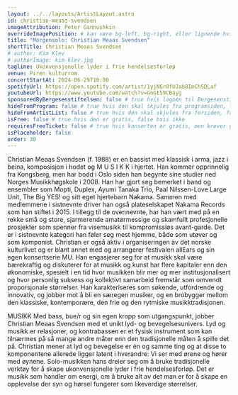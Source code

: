 ```yaml
---
layout: ../../layouts/ArtistLayout.astro
id: christian-meaas-svendsen
imageAttribution: Peter Gannushkin
overrideImagePosition: # kan være bg-left, bg-right, eller lignende hvis man vil plassere bildet annerledes enn sentrert, se https://tailwindcss.com/docs/background-position
title: "Morgensolo: Christian Meaas Svendsen"
shortTitle: Christian Meaas Svendsen
# author: Kim Klev
# authorImage: kim-klev.jpg
tagline: Ukonvensjonelle lyder i frie hendelsesforløp
venue: Piren kulturrom
concertStartAt: 2024-06-29T10:00
spotifyUrl: https://open.spotify.com/artist/1yjNGr8fUJab8ImCh5DLaf
youtubeUrl: https://www.youtube.com/watch?v=GnGtS9CBoyg
sponsoredByBergesenstiftelsen: false # true hvis logoen til Bergesenstiftelsen skal vises, false hvis ikke
hideFromProgram: false # true hvis den skal skjules fra programsiden, false hvis den skal vises
hideFromArtistList: false # true hvis den skal skjules fra forsiden, false hvis den skal vises
isFree: false # true hvis den er gratis, false hvis ikke
requiresFreeTicket: false # true hvis konserten er gratis, men krever gratisbillett
isPlaceholder: false
order: 30
---
```


Christian Meaas Svendsen (f. 1988) er en bassist med klassisk i arma, jazz i beina, komposisjon i
hodet og M U S I K K i hjertet. Han kommer opprinnelig fra Kongsberg, men har bodd i Oslo siden
han begynte sine studier ned Norges Musikkhøgskole i 2008. Han har gjort seg bemerket i band
og ensembler som Mopti, Duplex, Ayumi Tanaka Trio, Paal Nilssen-Love Large Unit, The Big YES!
og sitt eget hjertebarn Nakama. Sammen med medlemmene i sistnevnte driver han også
plateselskapet Nakama Records som han stiftet i 2015. I tillegg til de ovennevnte, har han vært
med på en rekke små og store, sjarmerende amatørmessige og skamfullt profesjonelle prosjekter
som spenner fra visemusikk til kompromissløs avant-garde. Det er i sistnevnte kategori han føler
seg mest hjemme, både som utøver og som komponist. Christian er også aktiv i organiseringen av
det norske kulturlivet og er blant annet med og arrangerer festivalen allEars og sin egen
konsertserie MU. Han engasjerer seg for at musikk skal være bærekraftig og diskuterer for at
musikk og kunst har flere kapitaler enn den økonomiske, spesielt i en tid hvor musikken blir mer og
mer institusjonalisert og hvor personlig suksess og kollektivt samarbeid fremstår som omvendt
proporsjonale størrelser. Han karakteriseres som søkende, utfordrende og innovativ, og jobber mot
å bli en særegen musiker, og en brobygger mellom den klassiske, kontemporære, den frie og den
rytmiske musikktradisjonen.

MUSIKK
Med bass, bue/r og sin egen kropp som utgangspunkt, jobber Christian Meaas Svendsen med et
unikt lyd- og bevegelsesunivers. Lyd og musikk er relasjoner, og kontrabassen er et fysisk
instrument som kan tilnærmes på så mange andre måter enn den tradisjonelle måten å spille det
på. Christian mener at lyd og bevegelse er én og samme ting og at disse to komponentene
allerede ligger latent i hverandre: Vi ser med ørene og hører med øynene. Solo-musikken hans
dreier seg om å bruke tradisjonelle verktøy for å skape ukonvensjonelle lyder i frie
hendelsesforløp. Det er musikk som handler om energi, om å bruke alt av det man er for å skape
en opplevelse der syn og hørsel fungerer som likeverdige størrelser.
